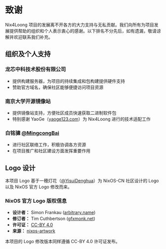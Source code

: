 # 致谢

Nix4Loong 项目的发展离不开各方的大力支持与无私贡献。我们向所有为项目发展提供帮助的组织和个人表示衷心的感谢。以下排名不分先后，如有遗漏，敬请谅解并欢迎联系我们补充。

## 组织及个人支持

### 龙芯中科技术股份有限公司

- 提供构建服务器，为项目的持续集成和包构建提供硬件支持
- 赞助官方域名，确保社区能够便捷访问项目资源

### 南京大学开源镜像站

- 提供镜像站支持，方便社区成员快速获取二进制软件包
- 特别感谢 YaoGe（[yaoge123.com](https://yaoge123.com)）为 Nix4Loong 进行的技术适配工作

### 白铭骢 [@MingcongBai](https://github.com/MingcongBai)

- 进行社区联络工作，积极协调各方资源
- 在项目推广和社区建设方面发挥重要作用

## Logo 设计

本项目 Logo 基于一穂灯花（[@YisuiDenghua](https://github.com/YisuiDenghua)）为 NixOS-CN 社区设计的 Logo 以及 NixOS 官方 Logo 修改而来。

### NixOS 官方 Logo 版权信息

- **设计者：** Simon Frankau ([arbitrary.name](https://arbitrary.name/))
- **修订者：** Tim Cuthbertson ([gfxmonk.net](https://gfxmonk.net/))
- **许可证：** [CC-BY 4.0](https://creativecommons.org/licenses/by/4.0/)
- **来源：** [nixos-artwork](https://github.com/NixOS/nixos-artwork)

本项目的 Logo 修改版本同样遵循 CC-BY 4.0 许可证发布。
